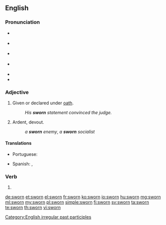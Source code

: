 ==English==

===Pronunciation===
* {{a|GenAm}} {{IPA|/swɔɹn/|lang=en}}
* {{a|RP}} {{IPA|/swɔːn/|lang=en}}
* {{a|rhotic|horse-hoarse}} {{IPA|/swo(ː)ɹn/|lang=en}}
* {{a|nonrhotic|horse-hoarse}} {{IPA|/swoən/|lang=en}}
* {{audio|En-us-sworn.ogg|Audio (US)|lang=en}}
* {{rhymes|ɔː(ɹ)n|lang=en}}

===Adjective===
{{en-adj|-}}

# Given or declared under [[oath]].
#: ''His '''sworn''' statement convinced the judge.''
# Ardent, devout.
#: ''a '''sworn''' enemy'', ''a '''sworn''' socialist''

====Translations====
{{trans-top|Given under oath}}
* Portuguese: {{t+|pt|juramento}}
{{trans-mid}}
* Spanish: {{t+|es|jurado}}, {{t+|es|jurada}}
{{trans-bottom}}

===Verb===
{{head|en|past participle}}

# {{past participle of|swear|lang=en|nocat=1}}

[[Category:English irregular past participles]]

[[de:sworn]]
[[et:sworn]]
[[el:sworn]]
[[fr:sworn]]
[[ko:sworn]]
[[io:sworn]]
[[hu:sworn]]
[[mg:sworn]]
[[ml:sworn]]
[[my:sworn]]
[[pl:sworn]]
[[simple:sworn]]
[[fi:sworn]]
[[sv:sworn]]
[[ta:sworn]]
[[te:sworn]]
[[th:sworn]]
[[vi:sworn]]